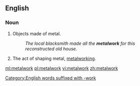==English==

===Noun===
{{en-noun|~}}

# Objects made of metal.
#: ''The local blacksmith made all the '''metalwork''' for this reconstructed old house.''
# The act of shaping metal, [[metalworking]].

[[Category:English words suffixed with -work]]

[[ml:metalwork]]
[[pl:metalwork]]
[[vi:metalwork]]
[[zh:metalwork]]